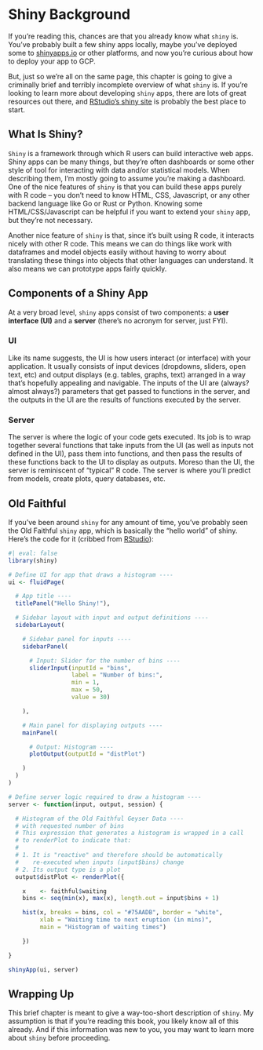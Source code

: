 # Shiny Background

If you're reading this, chances are that you already know what `shiny` is. You've probably built a few shiny apps locally, maybe you've deployed some to [shinyapps.io](https://www.shinyapps.io/) or other platforms, and now you're curious about how to deploy your app to GCP.

But, just so we're all on the same page, this chapter is going to give a criminally brief and terribly incomplete overview of what `shiny` is. If you're looking to learn more about developing `shiny` apps, there are lots of great resources out there, and [RStudio's shiny site](https://shiny.rstudio.com/) is probably the best place to start.

## What Is Shiny?

`Shiny` is a framework through which R users can build interactive web apps. Shiny apps can be many things, but they're often dashboards or some other style of tool for interacting with data and/or statistical models. When describing them, I'm mostly going to assume you're making a dashboard. One of the nice features of `shiny` is that you can build these apps purely with R code -- you don't need to know HTML, CSS, Javascript, or any other backend language like Go or Rust or Python. Knowing some HTML/CSS/Javascript can be helpful if you want to extend your `shiny` app, but they're not necessary.

Another nice feature of `shiny` is that, since it's built using R code, it interacts nicely with other R code. This means we can do things like work with dataframes and model objects easily without having to worry about translating these things into objects that other languages can understand. It also means we can prototype apps fairly quickly.

## Components of a Shiny App

At a very broad level, `shiny` apps consist of two components: a **user interface (UI)** and a **server** (there's no acronym for server, just FYI).

### UI

Like its name suggests, the UI is how users interact (or interface) with your application. It usually consists of input devices (dropdowns, sliders, open text, etc) and output displays (e.g. tables, graphs, text) arranged in a way that's hopefully appealing and navigable. The inputs of the UI are (always? almost always?) parameters that get passed to functions in the server, and the outputs in the UI are the results of functions executed by the server.

### Server

The server is where the logic of your code gets executed. Its job is to wrap together several functions that take inputs from the UI (as well as inputs not defined in the UI), pass them into functions, and then pass the results of these functions back to the UI to display as outputs. Moreso than the UI, the server is reminiscent of "typical" R code. The server is where you'll predict from models, create plots, query databases, etc.

## Old Faithful

If you've been around `shiny` for any amount of time, you've probably seen the Old Faithful `shiny` app, which is basically the "hello world" of shiny. Here's the code for it (cribbed from [RStudio](https://shiny.rstudio.com/articles/basics.html)):

```r
#| eval: false
library(shiny)

# Define UI for app that draws a histogram ----
ui <- fluidPage(

  # App title ----
  titlePanel("Hello Shiny!"),

  # Sidebar layout with input and output definitions ----
  sidebarLayout(

    # Sidebar panel for inputs ----
    sidebarPanel(

      # Input: Slider for the number of bins ----
      sliderInput(inputId = "bins",
                  label = "Number of bins:",
                  min = 1,
                  max = 50,
                  value = 30)

    ),

    # Main panel for displaying outputs ----
    mainPanel(

      # Output: Histogram ----
      plotOutput(outputId = "distPlot")

    )
  )
)

# Define server logic required to draw a histogram ----
server <- function(input, output, session) {

  # Histogram of the Old Faithful Geyser Data ----
  # with requested number of bins
  # This expression that generates a histogram is wrapped in a call
  # to renderPlot to indicate that:
  #
  # 1. It is "reactive" and therefore should be automatically
  #    re-executed when inputs (input$bins) change
  # 2. Its output type is a plot
  output$distPlot <- renderPlot({

    x    <- faithful$waiting
    bins <- seq(min(x), max(x), length.out = input$bins + 1)

    hist(x, breaks = bins, col = "#75AADB", border = "white",
         xlab = "Waiting time to next eruption (in mins)",
         main = "Histogram of waiting times")

    })

}

shinyApp(ui, server)
```

## Wrapping Up

This brief chapter is meant to give a way-too-short description of `shiny`. My assumption is that if you're reading this book, you likely know all of this already. And if this information was new to you, you may want to learn more about `shiny` before proceeding.